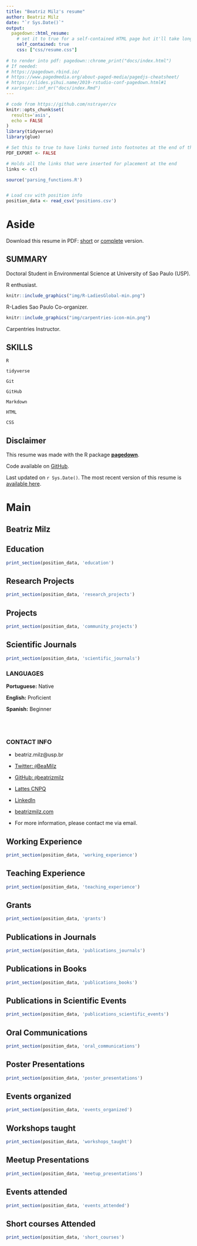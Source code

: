 ```yaml
---
title: "Beatriz Milz's resume"
author: Beatriz Milz
date: "`r Sys.Date()`"
output:
  pagedown::html_resume:
    # set it to true for a self-contained HTML page but it'll take longer to render
    self_contained: true
    css: ["css/resume.css"]
    
# to render into pdf: pagedown::chrome_print("docs/index.html")
# If needed:
# https://pagedown.rbind.io/
# https://www.pagedmedia.org/about-paged-media/pagedjs-cheatsheet/
# https://slides.yihui.name/2019-rstudio-conf-pagedown.html#1
# xaringan::inf_mr("docs/index.Rmd")
---
```

<!--- start of code for font awesome--->

<link rel="stylesheet" href="https://cdnjs.cloudflare.com/ajax/libs/font-awesome/5.11.2/css/all.css" integrity="sha256-46qynGAkLSFpVbEBog43gvNhfrOj+BmwXdxFgVK/Kvc=" crossorigin="anonymous" />
<!--- end of code for font awesome--->

```r
# code from https://github.com/nstrayer/cv
knitr::opts_chunk$set(
  results='asis', 
  echo = FALSE
)
library(tidyverse)
library(glue)

# Set this to true to have links turned into footnotes at the end of the document
PDF_EXPORT <- FALSE

# Holds all the links that were inserted for placement at the end
links <- c()

source('parsing_functions.R')


# Load csv with position info
position_data <- read_csv('positions.csv')

```


Aside
================================================================================
<i class="fas fa-download"></i> Download this resume in PDF: [short](https://beatrizmilz.github.io/resume/resume.pdf) or
[complete](https://beatrizmilz.github.io/resume/index.pdf) version.

## SUMMARY

<i class="fas fa-graduation-cap"></i> Doctoral Student in Environmental Science at University of Sao Paulo (USP).

<i class="fab fa-r-project"></i> R enthusiast. 

```r
knitr::include_graphics("img/R-LadiesGlobal-min.png")
```
R-Ladies Sao Paulo Co-organizer. 

```r
knitr::include_graphics("img/carpentries-icon-min.png")
```
Carpentries Instructor.

## SKILLS

<i class="fab fa-r-project"></i> `R`

<i class="far fa-chart-bar"></i> `tidyverse`

<i class="fas fa-code-branch"></i> `Git`

<i class="fab fa-github"></i> `GitHub`

<i class="fab fa-markdown"></i> `Markdown`

<i class="fab fa-html5"></i> `HTML`

<i class="fab fa-css3-alt"></i> `CSS`


Disclaimer {#disclaimer}
--------------------------------------------------------------------------------

This resume was made with the R package [**pagedown**](https://github.com/rstudio/pagedown).

Code available on <i class="fa fa-github"></i>  [GitHub](https://github.com/beatrizmilz/resume). 

Last updated on `r Sys.Date()`. The most recent version of this resume is [available here](https://beatrizmilz.github.io/resume/index.pdf). 

Main
================================================================================

Beatriz Milz {#title}
--------------------------------------------------------------------------------

Education {data-icon=graduation-cap data-concise=true}
--------------------------------------------------------------------------------

```r
print_section(position_data, 'education')
```


Research Projects {data-icon=laptop}
--------------------------------------------------------------------------------

```r
print_section(position_data, 'research_projects')
```


Projects {data-icon=share-alt}
--------------------------------------------------------------------------------
```r
print_section(position_data, 'community_projects')
```


Scientific Journals {data-icon=book }
--------------------------------------------------------------------------------

```r
print_section(position_data, 'scientific_journals')
```

::: aside

### LANGUAGES

**Portuguese:** Native

**English:** Proficient

**Spanish:** Beginner


<br><br>


### CONTACT INFO

- <i class="fa fa-envelope"></i> beatriz.milz@usp.br

- <i class="fa fa-twitter"></i> [Twitter: `@`BeaMilz](https://twitter.com/BeaMilz)

- <i class="fa fa-github"></i> [GitHub: `@`beatrizmilz](https://github.com/beatrizmilz)

- <i class="fa fa-external-link-alt"></i> [Lattes CNPQ](http://lattes.cnpq.br/5150665880581477) 

- <i class="fa fa-linkedin"></i> [LinkedIn](https://br.linkedin.com/in/beatrizmilz) 
- <i class="fa fa-home"></i> [beatrizmilz.com](https://beatrizmilz.com)

- For more information, please contact me via email.


:::

Working Experience {data-icon=briefcase}
--------------------------------------------------------------------------------

```r
print_section(position_data, 'working_experience')
```


Teaching Experience {data-icon=chalkboard-teacher}
--------------------------------------------------------------------------------

```r
print_section(position_data, 'teaching_experience')
```


Grants {data-icon=award}
--------------------------------------------------------------------------------

```r
print_section(position_data, 'grants')
```


Publications in Journals {data-icon=book-open} 
--------------------------------------------------------------------------------

```r
print_section(position_data, 'publications_journals')
```

Publications in Books {data-icon=book-open} 
--------------------------------------------------------------------------------

```r
print_section(position_data, 'publications_books')
```

Publications in Scientific Events{data-icon=book-open} 
--------------------------------------------------------------------------------

```r
print_section(position_data, 'publications_scientific_events')
```


Oral Communications {data-icon=chalkboard-teacher}
--------------------------------------------------------------------------------

```r
print_section(position_data, 'oral_communications')
```


Poster Presentations {data-icon=calendar-check}
--------------------------------------------------------------------------------

```r
print_section(position_data, 'poster_presentations')
```

Events organized {data-icon=calendar-check}
--------------------------------------------------------------------------------

```r
print_section(position_data, 'events_organized')
```


Workshops taught {data-icon=chalkboard-teacher} 
--------------------------------------------------------------------------------

```r
print_section(position_data, 'workshops_taught')
```


Meetup Presentations {data-icon=meetup} 
--------------------------------------------------------------------------------

```r
print_section(position_data, 'meetup_presentations')
```


Events attended {data-icon=calendar-check} 
--------------------------------------------------------------------------------

```r
print_section(position_data, 'events_attended')
```

Short courses Attended {data-icon=book} 
--------------------------------------------------------------------------------

```r
print_section(position_data, 'short_courses')
```

